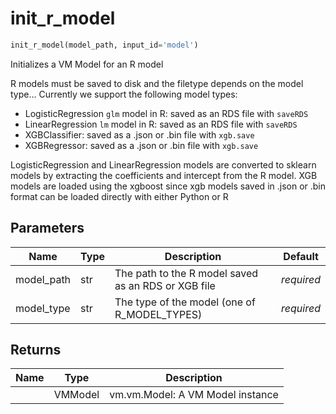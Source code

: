 # init_r_model { #validmind.init_r_model }

```python
init_r_model(model_path, input_id='model')
```

Initializes a VM Model for an R model

R models must be saved to disk and the filetype depends on the model type...
Currently we support the following model types:

- LogisticRegression `glm` model in R: saved as an RDS file with `saveRDS`
- LinearRegression `lm` model in R: saved as an RDS file with `saveRDS`
- XGBClassifier: saved as a .json or .bin file with `xgb.save`
- XGBRegressor: saved as a .json or .bin file with `xgb.save`

LogisticRegression and LinearRegression models are converted to sklearn models by extracting
the coefficients and intercept from the R model. XGB models are loaded using the xgboost
since xgb models saved in .json or .bin format can be loaded directly with either Python or R

## Parameters {.doc-section .doc-section-parameters}

| Name       | Type   | Description                                         | Default    |
|------------|--------|-----------------------------------------------------|------------|
| model_path | str    | The path to the R model saved as an RDS or XGB file | _required_ |
| model_type | str    | The type of the model (one of R_MODEL_TYPES)        | _required_ |

## Returns {.doc-section .doc-section-returns}

| Name   | Type    | Description                      |
|--------|---------|----------------------------------|
|        | VMModel | vm.vm.Model: A VM Model instance |